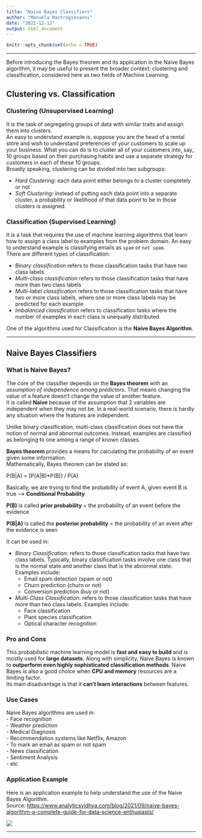 ```yaml
---
title: "Naive Bayes Classifiers"
author: "Manuela Mastrogiovanni"
date: "2022-12-12"
output: html_document
---
```


```r
knitr::opts_chunk$set(echo = TRUE)
```

---  

Before introducing the Bayes theorem and its application in the Naive Bayes algorithm, it may be
useful to present the broader context: clustering and classification, considered here as two fields of Machine Learning.

## Clustering vs. Classification   

### Clustering (Unsupervised Learning)  

It is the task of segregating groups of data with similar traits and assign them into clusters.  
An easy to understand example is, suppose you are the head of a rental store and wish to understand preferences of your customers to scale up your business. What you can do is to cluster all of your customers into, say, 10 groups based on their purchasing habits and use a separate strategy for customers in each of these 10 groups.  
Broadly speaking, clustering can be divided into two subgroups:  

- *Hard Clustering*: each data point either belongs to a cluster completely or not  
- *Soft Clustering*: instead of putting each data point into a separate cluster, a probability or likelihood of that data point to be in those clusters is assigned.  

### Classification (Supervised Learning)  

It is a task that requires the use of machine learning algorithms that learn how to assign a class label to examples from the problem domain. An easy to understand example is classifying emails as `spam` or `not spam`.  
There are different types of classification:  

- *Binary classification* refers to those classification tasks that have two class labels    
- *Multi-class classification* refers to those classification tasks that have more than two class labels    
- *Multi-label classification* refers to those classification tasks that have two or more class labels, where one or more class labels may be predicted for each example    
- *Imbalanced classification* refers to classification tasks where the number of examples in each class is unequally distributed    

One of the algorithms used for Classification is the **Naive Bayes Algorithm**.  


---  

## Naive Bayes Classifiers  

### What is Naive Bayes?  

The core of the classifier depends on the **Bayes theorem** with an *assumption of independence among predictors*. That means changing the value of a feature doesn’t change the value of another feature.  
It is called **Naive** because of the assumption that 2 variables are independent when they may not be. In a real-world scenario, there is hardly any situation where the features are independent.  

  
Unlike binary classification, multi-class classification does not have the notion of normal and abnormal outcomes. Instead, examples are classified as belonging to one among a range of known classes.  

**Bayes theorem** provides a means for calculating the probability of an event given some information.  
Mathematically, Bayes theorem can be stated as:  

P(B|A) = [P(A|B)*P(B)] / P(A)  

Basically, we are trying to find the probability of event A, given event B is true --> **Conditional Probability**  

**P(B)** is called **prior probability** = the probability of an event before the evidence  

**P(B|A)** is called the **posterior probability** = the probability of an event after the evidence is seen  

It can be used in:  

- *Binary Classification*: refers to those classification tasks that have two class labels. Typically, binary classification tasks involve one class that is the normal state and another class that is the abnormal state. Examples include:  
  - Email spam detection (spam or not)  
  - Churn prediction (churn or not)  
  - Conversion prediction (buy or not)  

- *Multi-Class Classification*: refers to those classification tasks that have more than two class labels.
Examples include:  
  - Face classification  
  - Plant species classification  
  - Optical character recognition  
  
  
### Pro and Cons  

This probabilistic machine learning model is **fast and easy to build** and is mostly used for **large datasets**. Along with simplicity, Naive Bayes is known to **outperform even highly sophisticated classification methods**. Naive Bayes is also a good choice when **CPU and memory** resources are a limiting factor.  
Its main disadvantage is that it **can’t learn interactions** between features.


### Use Cases  

Naive Bayes algorithms are used in:  
  - Face recognition  
  - Weather prediction   
  - Medical Diagnosis  
  - Recommendation systems like Netflix, Amazon  
  - To mark an email as spam or not spam  
  - News classification  
  - Sentiment Analysis  
  - etc
  
### Application Example  

Here is an application example to help understand the use of the Naive Bayes Algorithm.  
Source: <https://www.analyticsvidhya.com/blog/2021/09/naive-bayes-algorithm-a-complete-guide-for-data-science-enthusiasts/>


![](images/example.png)


---